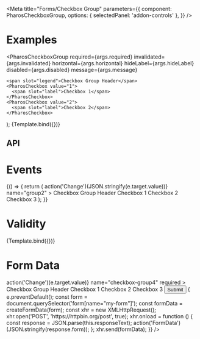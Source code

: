 


<Intro />

<Meta
  title="Forms/Checkbox Group"
  parameters={{
    component: PharosCheckboxGroup,
    options: { selectedPanel: 'addon-controls' },
  }}
/>

# Examples

  <PharosCheckboxGroup
    required={args.required}
    invalidated={args.invalidated}
    horizontal={args.horizontal}
    hideLabel={args.hideLabel}
    disabled={args.disabled}
    message={args.message}
  >
    <span slot="legend">Checkbox Group Header</span>
    <PharosCheckbox value="1">
      <span slot="label">Checkbox 1</span>
    </PharosCheckbox>
    <PharosCheckbox value="2">
      <span slot="label">Checkbox 2</span>
    </PharosCheckbox>
  </PharosCheckboxGroup>
);

<Canvas withToolbar>
  <Story name="Base" args={{ horizontal: false, hideLabel: false, disabled: false }}>
    {Template.bind({})}
  </Story>
</Canvas>

## API

<ArgsTable of={PharosCheckboxGroup} />

# Events

<Canvas withToolbar>
  <Story name="Events">
    {() => {
      return (
        <PharosCheckboxGroup
          onChange={(e) => action('Change')(JSON.stringify(e.target.value))}
          name="group2"
        >
          <span slot="legend">Checkbox Group Header</span>
          <PharosCheckbox value="1">
            <span slot="label">Checkbox 1</span>
          </PharosCheckbox>
          <PharosCheckbox value="2">
            <span slot="label">Checkbox 2</span>
          </PharosCheckbox>
          <PharosCheckbox value="3">
            <span slot="label">Checkbox 3</span>
          </PharosCheckbox>
        </PharosCheckboxGroup>
      );
    }}
  </Story>
</Canvas>

# Validity

<Canvas withToolbar>
  <Story
    name="Validity"
    args={{
      horizontal: false,
      required: true,
      invalidated: true,
      message: 'This field is required, please make a selection',
    }}
  >
    {Template.bind({})}
  </Story>
</Canvas>

# Form Data

<Canvas withToolbar>
  <Story name="Form Data">
    <form name="my-form" action="https://httpbin.org/post" method="POST">
      <PharosCheckboxGroup
        onChange={(e) => action('Change')(e.target.value)}
        name="checkbox-group4"
        required
      >
        <span slot="legend">Checkbox Group Header</span>
        <PharosCheckbox value="1">
          <span slot="label">Checkbox 1</span>
        </PharosCheckbox>
        <PharosCheckbox value="2">
          <span slot="label">Checkbox 2</span>
        </PharosCheckbox>
        <PharosCheckbox value="3">
          <span slot="label">Checkbox 3</span>
        </PharosCheckbox>
      </PharosCheckboxGroup>
      <input
        type="submit"
        value="Submit"
        onClick={(e) => {
          e.preventDefault();
          const form = document.querySelector('form[name="my-form"]');
          const formData = createFormData(form);
          const xhr = new XMLHttpRequest();
          xhr.open('POST', 'https://httpbin.org/post', true);
          xhr.onload = function () {
            const response = JSON.parse(this.responseText);
            action('FormData')(JSON.stringify(response.form));
          };
          xhr.send(formData);
        }}
      />
    </form>
  </Story>
</Canvas>
